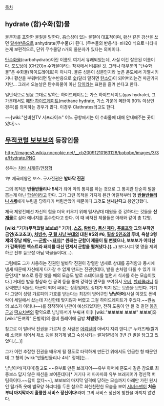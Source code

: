 [[목차]]

== hydrate (함)수화(합)물 ==
물분자를 포함한 물질을 말한다. 흡습성이 있는 물질이 대표적이며, [[황산]] 같은 강산을 쓰면 [[탈수반응]]으로 anhydrate(무수물)가 된다. (무수물의 반응식)· nH2O 식으로 나타내는게 보편적으로, 단위 무수물당 n개의 물분자가 있다는 의미이다. 

[[탄수화물]](carbohydrate)이란 이름도 여기서 유래되었는데, 사실 이건 잘못된 이름이다. [[포도당]]이 (CH2O)n 수화물이라는 착각에서 비롯된 것. 그러나 대부분의 "탄수화물"은 수화물(하이드레이트)이 아니다. 물론 성분이 성분인지라 높은 온도에서 가열시키거나 황산을 부워버리면 탈수반응으로 [[숯]](달리 말하면 [[탄소]]C)이 되어버리는건 마찬가지지만... 그래서 오늘날은 탄수화물이 아닌 [[당]]이라는 표현을 즐겨 쓴다고 한다. 

일반적으로 원음 그대로 말하는 하이드레이트는 가스 하이드레이트(gas hydrate), 그 가운데서도 [[메탄 하이드레이트]](methane hydrate, 가스 가운데 메탄이 90% 이상인 경우)를 의미하는 경우가 많다. 이경우 Clathrates라고도 한다. 

~~[wiki:"신비한TV 서프라이즈" 어느 공항에서는 이 수화물에 대해 안내해주는 곳이 있다]~~

== [[무적코털 보보보]]의 등장인물 ==
http://images3.wikia.nocookie.net/__cb20091210163128/bobobo/images/3/3a/Hydrate.PNG 

성우는 [[치바 시게루]]/[[안장혁]]

1부 제국제왕전 보스. 구사진권은 '''발바닥 진권'''

그의 목적은 '''반들반들리나 5세'''가 되어 악의 통치를 하는 것으로 그 통치란 단순히 털을 뽑는게 아닌 [[학살]]이라고 한다. 그가 그런 목적을 가지게 된건 어릴적부터 형 '''[[반들반들리나 4세]]'''에게 부림을 당하다가 버림받았기 때문이다.그것도 '''냄새난다'''고 봉인당했다.

제국 제왕전에선 자신의 힘을 더욱 키우기 위해 털사냥대 대원들 중 강하다는 것들을 '''산 [[제물]]'''로 삼아 에너지를 흡수한다고 한다. 이 때 바쳐진 제물들은 아래와 같이 총 12명.

''' [wiki:"기가(무적코털 보보보)" 기가], [[스즈]], [[람바다]], [[풍신 제다]], [[푸르프]]와 그의 부하인 금연(초코초코), [[차빙수]], [[구 털 사냥 부대]]의 대원 #5와 #6, [[필살 5인조]]의 루비, 옥살 3형제의 장남 패왕, ~~[[군함]]~~[[돼지]][* 원래는 군함이 제물이 될 뻔했으나, 보보보가 어디선가 갑툭튀한 엑스트라 돼지를 대신 던져서 군함을 떨쳐냈다.](...)'''
보다시피 몇 명을 제외하곤 전부 듣보잡 아님 약골들이다(...).

그럼에도 그가 사용하는 진권인 발바닥 진권이 강렬한 냄새로 상대를 공격함과 동시에 냄새 때문에 자신에게 다가갈 수 없게 만드는 진권인데다, 발을 손처럼 다룰 수 있기 때문인지[* 보스로 등장 했을 때의 모습도 발로 스테이크를 썰면서 식사를 하는 모습이었다.] 거대한 발을 형상화 한 공격 등을 통해 강력한 면모를 보여줘서 [[OVER|오버]], [[할레쿨라니(무적코털 보보보)|할레쿨라니]] 등 강력했던 적들도 아군이 되어 싸우는 상황임에도 상대가 되지 않는 모습을 보인다. 거기다 고양이 성령 갸르피의 가호를 받는다는 최강의 방어구인 '''냥냥아머'''(사실 이것도 돈벼락이 세일에서 샀는데 자신한테 맞지않자 버렸고 그걸 하이드레이트가 주쉈다.~~뭔놈의 보스가 이러냐~~)를 장착하여 난관이 예상되었지만, 전혀 도움이 안 될 것 같던 [[똥침군]]과 [[떡꼬치맨]]의 활약으로 냥냥아머가 부숴져 이후 [wiki:"보보보보 보보보" 보보보]와 [wiki:"돈벼락" 돈별악]의 콤비 플레이에 금방 '''처발렸다.'''

참고로 이 발바닥 진권을 가르쳐 준 사람은 [[어뢰걸]]의 아버지 지뢰 댄디.[* 누카즈케(쌀겨에 소금을 섞어서 채소 등을 잠기게 넣고 숙성시키는 쌀겨절임)에 3년 간 발을 담그고 있었다.(...)]

그가 이런 추잡한 진권을 배우게 될 정도로 타락하게 만든건 위에서도 언급한 형 때문인데 그 형의 [wiki:"반들반들리나 4세" 정체]는...

냥냥아머(파자마)말고도 ~~유부로 만든 브래지어~~유부 아머에 훈도시 같은 참으로 최종보스 답지 않은 패션을 보여준데다[* 거기다 저 파자마와 유부 브래지어가 정신적 버팀목이다.~~답이 없다~~], 보보보의 마지막 일격에 당하는 모습까지 아래만 가린 원시인 털가죽 옷에 별모양 허리띠를 두른 참으로 희한찬란한 모습을 보여 [[서비스맨]]이 '''처음부터 마지막까지 훌륭한 서비스 정신이다!'''라며 그의 서비스 정신에 칭찬을 아끼지 않았다.
